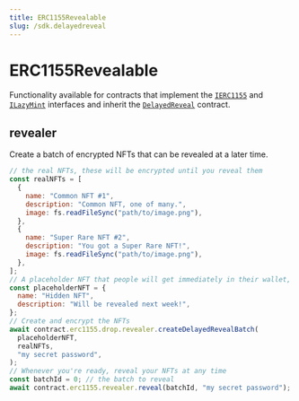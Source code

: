 ```yaml
---
title: ERC1155Revealable
slug: /sdk.delayedreveal
---
```


# ERC1155Revealable

Functionality available for contracts that implement the
[`IERC1155`](/contracts/IERC1155) and
[`ILazyMint`](/contracts/ILazyMint) interfaces and inherit the
[`DelayedReveal`](/contracts/DelayedReveal) contract.

## revealer

Create a batch of encrypted NFTs that can be revealed at a later time.

```javascript
// the real NFTs, these will be encrypted until you reveal them
const realNFTs = [
  {
    name: "Common NFT #1",
    description: "Common NFT, one of many.",
    image: fs.readFileSync("path/to/image.png"),
  },
  {
    name: "Super Rare NFT #2",
    description: "You got a Super Rare NFT!",
    image: fs.readFileSync("path/to/image.png"),
  },
];
// A placeholder NFT that people will get immediately in their wallet, and will be converted to the real NFT at reveal time
const placeholderNFT = {
  name: "Hidden NFT",
  description: "Will be revealed next week!",
};
// Create and encrypt the NFTs
await contract.erc1155.drop.revealer.createDelayedRevealBatch(
  placeholderNFT,
  realNFTs,
  "my secret password",
);
// Whenever you're ready, reveal your NFTs at any time
const batchId = 0; // the batch to reveal
await contract.erc1155.revealer.reveal(batchId, "my secret password");
```
